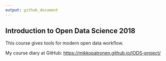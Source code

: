 ```yaml
---
output: github_document
---
```


## Introduction to Open Data Science 2018

This course gives tools for modern open data workflow.


My course diary at GitHub: 
<https://mikkopatronen.github.io/IODS-project/>